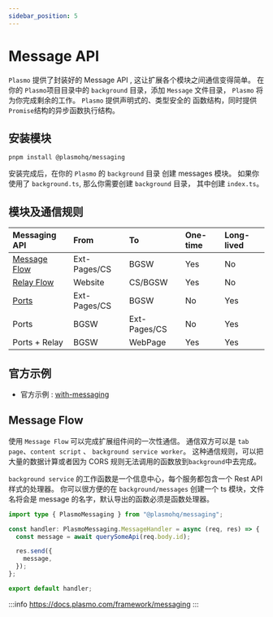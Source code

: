 ```yaml
---
sidebar_position: 5
---
```


# Message API

`Plasmo` 提供了封装好的 Message API , 这让扩展各个模块之间通信变得简单。
在你的 `Plasmo`项目目录中的 `background` 目录，添加 `Message` 文件目录， `Plasmo` 将为你完成剩余的工作。
`Plasmo` 提供声明式的、类型安全的 函数结构，同时提供 `Promise`结构的异步函数执行结构。

## 安装模块

```shell
pnpm install @plasmohq/messaging
```

安装完成后，在你的 `Plasmo` 的 `background` 目录 创建 messages 模块。
如果你使用了 `background.ts`, 那么你需要创建 `background` 目录， 其中创建 `index.ts`。

## 模块及通信规则

| Messaging API                 | From         | To           | One-time | Long-lived |
| :---------------------------- | :----------- | :----------- | :------- | :--------- |
| [Message Flow](#message-flow) | Ext-Pages/CS | BGSW         | Yes      | No         |
| [Relay Flow](#relay-flow)     | Website      | CS/BGSW      | Yes      | No         |
| [Ports](#ports)               | Ext-Pages/CS | BGSW         | No       | Yes        |
| Ports                         | BGSW         | Ext-Pages/CS | No       | Yes        |
| Ports + Relay                 | BGSW         | WebPage      | Yes      | Yes        |

## 官方示例

- 官方示例 : [with-messaging](https://github.com/PlasmoHQ/examples/tree/main/with-messaging)

## Message Flow

使用 `Message Flow` 可以完成扩展组件间的一次性通信。
通信双方可以是 `tab page`、`content script` 、 `background service worker`。
这种通信规则，可以把大量的数据计算或者因为 CORS 规则无法调用的函数放到`background`中去完成。

`background service` 的工作函数是一个信息中心，每个服务都包含一个 Rest API 样式的处理器。
你可以很方便的在 `background/messages` 创建一个 ts 模块，文件名将会是 message 的名字，默认导出的函数必须是函数处理器。

```ts title="background/messages/ping.ts"
import type { PlasmoMessaging } from "@plasmohq/messaging";

const handler: PlasmoMessaging.MessageHandler = async (req, res) => {
  const message = await querySomeApi(req.body.id);

  res.send({
    message,
  });
};

export default handler;
```

:::info
https://docs.plasmo.com/framework/messaging
:::
